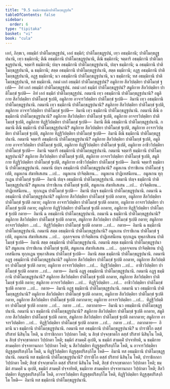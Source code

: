 ```yaml
---
title: "9.5 ธมฺมิกาธมฺมิกปาติโมกฺขฏฺฐปน"
tableOfContents: false
sidebar:
  order: 6
type: "tipitaka"
basket: "vi"
book: "cula"
---
```



<DynamicBreadcrumb />

<Division number="387" book="cula">

<Paragraph number="1883" book="cula">
เอกํ, ภิกฺขเว, อธมฺมิกํ ปาติโมกฺขฏฺฐปนํ, เอกํ ธมฺมิกํ; ปาติโมกฺขฏฺฐปนํ, เทฺว อธมฺมิกานิ; ปาติโมกฺขฏฺฐปนานิ, เทฺว ธมฺมิกานิ; ตีณิ อธมฺมิกานิ ปาติโมกฺขฏฺฐปนานิ, ตีณิ ธมฺมิกานิ; จตฺตาริ อธมฺมิกานิ ปาติโมกฺขฏฺฐปนานิ, จตฺตาริ ธมฺมิกานิ; ปญฺจ อธมฺมิกานิ ปาติโมกฺขฏฺฐปนานิ, ปญฺจ ธมฺมิกานิ; ฉ อธมฺมิกานิ ปาติโมกฺขฏฺฐปนานิ, ฉ ธมฺมิกานิ; สตฺต อธมฺมิกานิ ปาติโมกฺขฏฺฐปนานิ, สตฺต ธมฺมิกานิ; อฏฺฐ อธมฺมิกานิ ปาติโมกฺขฏฺฐปนานิ, อฏฺฐ ธมฺมิกานิ; นว อธมฺมิกานิ ปาติโมกฺขฏฺฐปนานิ, นว ธมฺมิกานิ; ทส อธมฺมิกานิ ปาติโมกฺขฏฺฐปนานิ, ทส ธมฺมิกานิ.
</Paragraph>

<Paragraph number="1884" book="cula">
กตมํ เอกํ อธมฺมิกํ ปาติโมกฺขฏฺฐปนํ? อมูลิกาย สีลวิปตฺติยา ปาติโมกฺขํ ฐเปติ—  อิทํ เอกํ อธมฺมิกํ ปาติโมกฺขฏฺฐปนํ. กตมํ เอกํ ธมฺมิกํ ปาติโมกฺขฏฺฐปนํ? สมูลิกาย สีลวิปตฺติยา ปาติโมกฺขํ ฐเปติ—  อิทํ เอกํ ธมฺมิกํ ปาติโมกฺขฏฺฐปนํ.
</Paragraph>

<Paragraph number="1885" book="cula">
กตมานิ เทฺว อธมฺมิกานิ ปาติโมกฺขฏฺฐปนานิ? อมูลิกาย สีลวิปตฺติยา ปาติโมกฺขํ ฐเปติ, อมูลิกาย อาจารวิปตฺติยา ปาติโมกฺขํ ฐเปติ—  อิมานิ เทฺว อธมฺมิกานิ ปาติโมกฺขฏฺฐปนานิ. กตมานิ เทฺว ธมฺมิกานิ ปาติโมกฺขฏฺฐปนานิ? สมูลิกาย สีลวิปตฺติยา ปาติโมกฺขํ ฐเปติ, สมูลิกาย อาจารวิปตฺติยา ปาติโมกฺขํ ฐเปติ—  อิมานิ เทฺว ธมฺมิกานิ ปาติโมกฺขฏฺฐปนานิ.
</Paragraph>

<Paragraph number="1886" book="cula">
กตมานิ ตีณิ อธมฺมิกานิ ปาติโมกฺขฏฺฐปนานิ? อมูลิกาย สีลวิปตฺติยา ปาติโมกฺขํ ฐเปติ, อมูลิกาย อาจารวิปตฺติยา ปาติโมกฺขํ ฐเปติ, อมูลิกาย ทิฏฺฐิวิปตฺติยา ปาติโมกฺขํ ฐเปติ—  อิมานิ ตีณิ อธมฺมิกานิ ปาติโมกฺขฏฺฐปนานิ. กตมานิ ตีณิ ธมฺมิกานิ ปาติโมกฺขฏฺฐปนานิ? สมูลิกาย สีลวิปตฺติยา ปาติโมกฺขํ ฐเปติ, สมูลิกาย อาจารวิปตฺติยา ปาติโมกฺขํ ฐเปติ, สมูลิกาย ทิฏฺฐิวิปตฺติยา ปาติโมกฺขํ ฐเปติ—  อิมานิ ตีณิ ธมฺมิกานิ ปาติโมกฺขฏฺฐปนานิ.
</Paragraph>

<Paragraph number="1887" book="cula">
กตมานิ จตฺตาริ อธมฺมิกานิ ปาติโมกฺขฏฺฐปนานิ? อมูลิกาย สีลวิปตฺติยา ปาติโมกฺขํ ฐเปติ, อมูลิกาย อาจารวิปตฺติยา ปาติโมกฺขํ ฐเปติ, อมูลิกาย ทิฏฺฐิวิปตฺติยา ปาติโมกฺขํ ฐเปติ, อมูลิกาย อาชีววิปตฺติยา ปาติโมกฺขํ ฐเปติ—  อิมานิ จตฺตาริ อธมฺมิกานิ ปาติโมกฺขฏฺฐปนานิ. กตมานิ จตฺตาริ ธมฺมิกานิ ปาติโมกฺขฏฺฐปนานิ? สมูลิกาย สีลวิปตฺติยา ปาติโมกฺขํ ฐเปติ, สมูลิกาย อาจารวิปตฺติยา ปาติโมกฺขํ ฐเปติ, สมูลิกาย ทิฏฺฐิวิปตฺติยา ปาติโมกฺขํ ฐเปติ, สมูลิกาย อาชีววิปตฺติยา ปาติโมกฺขํ ฐเปติ—  อิมานิ จตฺตาริ ธมฺมิกานิ ปาติโมกฺขฏฺฐปนานิ.
</Paragraph>

<Paragraph number="1888" book="cula">
กตมานิ ปญฺจ อธมฺมิกานิ ปาติโมกฺขฏฺฐปนานิ? อมูลเกน ปาราชิเกน ปาติโมกฺขํ ฐเปติ, อมูลเกน สํฆาทิเสเสน …เป…  อมูลเกน ปาจิตฺติเยน…  อมูลเกน ปาฏิเทสนีเยน…  อมูลเกน ทุกฺกเฏน ปาติโมกฺขํ ฐเปติ—  อิมานิ ปญฺจ อธมฺมิกานิ ปาติโมกฺขฏฺฐปนานิ. กตมานิ ปญฺจ ธมฺมิกานิ ปาติโมกฺขฏฺฐปนานิ? สมูลเกน ปาราชิเกน ปาติโมกฺขํ ฐเปติ, สมูลเกน สํฆาทิเสเสน …เป…  ปาจิตฺติเยน…  ปาฏิเทสนีเยน…  ทุกฺกเฏน ปาติโมกฺขํ ฐเปติ—  อิมานิ ปญฺจ ธมฺมิกานิ ปาติโมกฺขฏฺฐปนานิ.
</Paragraph>

<Paragraph number="1889" book="cula">
กตมานิ ฉ อธมฺมิกานิ ปาติโมกฺขฏฺฐปนานิ? อมูลิกาย สีลวิปตฺติยา ปาติโมกฺขํ ฐเปติ อกตาย, อมูลิกาย สีลวิปตฺติยา ปาติโมกฺขํ ฐเปติ กตาย; อมูลิกาย อาจารวิปตฺติยา ปาติโมกฺขํ ฐเปติ อกตาย, อมูลิกาย อาจารวิปตฺติยา ปาติโมกฺขํ ฐเปติ กตาย; อมูลิกาย ทิฏฺฐิวิปตฺติยา ปาติโมกฺขํ ฐเปติ อกตาย, อมูลิกาย ทิฏฺฐิวิปตฺติยา ปาติโมกฺขํ ฐเปติ กตาย—  อิมานิ ฉ อธมฺมิกานิ ปาติโมกฺขฏฺฐปนานิ. กตมานิ ฉ ธมฺมิกานิ ปาติโมกฺขฏฺฐปนานิ? สมูลิกาย สีลวิปตฺติยา ปาติโมกฺขํ ฐเปติ อกตาย, สมูลิกาย สีลวิปตฺติยา ปาติโมกฺขํ ฐเปติ กตาย; สมูลิกาย อาจารวิปตฺติยา …เป…  ทิฏฺฐิวิปตฺติยา ปาติโมกฺขํ ฐเปติ อกตาย …เป…  กตาย—  อิมานิ ฉ ธมฺมิกานิ ปาติโมกฺขฏฺฐปนานิ.
</Paragraph>

<Paragraph number="1890" book="cula">
กตมานิ สตฺต อธมฺมิกานิ ปาติโมกฺขฏฺฐปนานิ? อมูลเกน ปาราชิเกน ปาติโมกฺขํ ฐเปติ, อมูลเกน สํฆาทิเสเสน …เป…  ถุลฺลจฺจเยน ปาจิตฺติเยน ปาฏิเทสนีเยน ทุกฺกเฏน ทุพฺภาสิเตน ปาติโมกฺขํ ฐเปติ—  อิมานิ สตฺต อธมฺมิกานิ ปาติโมกฺขฏฺฐปนานิ. กตมานิ สตฺต ธมฺมิกานิ ปาติโมกฺขฏฺฐปนานิ? สมูลเกน ปาราชิเกน ปาติโมกฺขํ ฐเปติ, สมูลเกน สํฆาทิเสเสน …เป…  ถุลฺลจฺจเยน ปาจิตฺติเยน ปาฏิเทสนีเยน ทุกฺกเฏน ทุพฺภาสิเตน ปาติโมกฺขํ ฐเปติ—  อิมานิ สตฺต ธมฺมิกานิ ปาติโมกฺขฏฺฐปนานิ.
</Paragraph>

<Paragraph number="1891" book="cula">
กตมานิ อฏฺฐ อธมฺมิกานิ ปาติโมกฺขฏฺฐปนานิ? อมูลิกาย สีลวิปตฺติยา ปาติโมกฺขํ ฐเปติ อกตาย, อมูลิกาย สีลวิปตฺติยา ปาติโมกฺขํ ฐเปติ กตาย; อมูลิกาย อาจารวิปตฺติยา …เป…  ทิฏฺฐิวิปตฺติยา …เป…  อาชีววิปตฺติยา ปาติโมกฺขํ ฐเปติ อกตาย …เป…  กตาย—  อิมานิ อฏฺฐ อธมฺมิกานิ ปาติโมกฺขฏฺฐปนานิ. กตมานิ อฏฺฐ ธมฺมิกานิ ปาติโมกฺขฏฺฐปนานิ? สมูลิกาย สีลวิปตฺติยา ปาติโมกฺขํ ฐเปติ อกตาย, สมูลิกาย สีลวิปตฺติยา ปาติโมกฺขํ ฐเปติ กตาย; สมูลิกาย อาจารวิปตฺติยา …เป…  ทิฏฺฐิวิปตฺติยา …เป…  อาชีววิปตฺติยา ปาติโมกฺขํ ฐเปติ อกตาย …เป…  กตาย—  อิมานิ อฏฺฐ ธมฺมิกานิ ปาติโมกฺขฏฺฐปนานิ.
</Paragraph>

<Paragraph number="1892" book="cula">
กตมานิ นว อธมฺมิกานิ ปาติโมกฺขฏฺฐปนานิ? อมูลิกาย สีลวิปตฺติยา ปาติโมกฺขํ ฐเปติ อกตาย, อมูลิกาย สีลวิปตฺติยา ปาติโมกฺขํ ฐเปติ กตาย, อมูลิกาย สีลวิปตฺติยา ปาติโมกฺขํ ฐเปติ กตากตาย; อมูลิกาย อาจารวิปตฺติยา …เป…  ทิฏฺฐิวิปตฺติยา ปาติโมกฺขํ ฐเปติ อกตาย …เป…  กตาย …เป…  กตากตาย—  อิมานิ นว อธมฺมิกานิ ปาติโมกฺขฏฺฐปนานิ. กตมานิ นว ธมฺมิกานิ ปาติโมกฺขฏฺฐปนานิ? สมูลิกาย สีลวิปตฺติยา ปาติโมกฺขํ ฐเปติ อกตาย, สมูลิกาย สีลวิปตฺติยา ปาติโมกฺขํ ฐเปติ กตาย, สมูลิกาย สีลวิปตฺติยา ปาติโมกฺขํ ฐเปติ กตากตาย; สมูลิกาย อาจารวิปตฺติยา …เป…  ทิฏฺฐิวิปตฺติยา ปาติโมกฺขํ ฐเปติ อกตาย …เป…  กตาย …เป…  กตากตาย—  อิมานิ นว ธมฺมิกานิ ปาติโมกฺขฏฺฐปนานิ.
</Paragraph>

<Paragraph number="1893" book="cula">
กตมานิ ทส อธมฺมิกานิ ปาติโมกฺขฏฺฐปนานิ? น ปาราชิโก ตสฺสํ ปริสายํ นิสินฺโน โหติ, น ปาราชิกกถา วิปฺปกตา โหติ; น สิกฺขํ ปจฺจกฺขาตโก ตสฺสํ ปริสายํ นิสินฺโน โหติ, น สิกฺขํ ปจฺจกฺขาตกถา วิปฺปกตา โหติ; ธมฺมิกํ สามคฺคิํ อุเปติ, น ธมฺมิกํ สามคฺคิํ ปจฺจาทิยติ, น ธมฺมิกาย สามคฺคิยา ปจฺจาทานกถา วิปฺปกตา โหติ; น สีลวิปตฺติยา ทิฏฺฐสุตปริสงฺกิโต โหติ, น อาจารวิปตฺติยา ทิฏฺฐสุตปริสงฺกิโต โหติ, น ทิฏฺฐิวิปตฺติยา ทิฏฺฐสุตปริสงฺกิโต โหติ—  อิมานิ ทส อธมฺมิกานิ ปาติโมกฺขฏฺฐปนานิ. กตมานิ ทส ธมฺมิกานิ ปาติโมกฺขฏฺฐปนานิ? ปาราชิโก ตสฺสํ ปริสายํ นิสินฺโน โหติ, ปาราชิกกถา วิปฺปกตา โหติ; สิกฺขํ ปจฺจกฺขาตโก ตสฺสํ ปริสายํ นิสินฺโน โหติ, สิกฺขํ ปจฺจกฺขาตกถา วิปฺปกตา โหติ; ธมฺมิกํ สามคฺคิํ น อุเปติ, ธมฺมิกํ สามคฺคิํ ปจฺจาทิยติ, ธมฺมิกาย สามคฺคิยา ปจฺจาทานกถา วิปฺปกตา โหติ; สีลวิปตฺติยา ทิฏฺฐสุตปริสงฺกิโต โหติ, อาจารวิปตฺติยา ทิฏฺฐสุตปริสงฺกิโต โหติ, ทิฏฺฐิวิปตฺติยา ทิฏฺฐสุตปริสงฺกิโต โหติ—  อิมานิ ทส ธมฺมิกานิ ปาติโมกฺขฏฺฐปนานิ.
</Paragraph>
</Division>